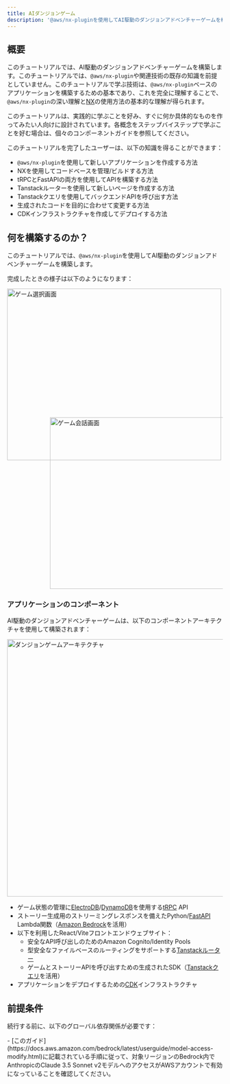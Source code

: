```yaml
---
title: AIダンジョンゲーム
description: '@aws/nx-pluginを使用してAI駆動のダンジョンアドベンチャーゲームを構築する方法のチュートリアル。'
---
```



## 概要

このチュートリアルでは、AI駆動のダンジョンアドベンチャーゲームを構築します。このチュートリアルでは、`@aws/nx-plugin`や関連技術の既存の知識を前提としていません。このチュートリアルで学ぶ技術は、`@aws/nx-plugin`ベースのアプリケーションを構築するための基本であり、これを完全に理解することで、`@aws/nx-plugin`の深い理解と[NX](https://nx.dev/)の使用方法の基本的な理解が得られます。

<Aside>このチュートリアルは、実践的に学ぶことを好み、すぐに何か具体的なものを作ってみたい人向けに設計されています。各概念をステップバイステップで学ぶことを好む場合は、個々のコンポーネントガイドを参照してください。</Aside>

このチュートリアルを完了したユーザーは、以下の知識を得ることができます：

- `@aws/nx-plugin`を使用して新しいアプリケーションを作成する方法
- NXを使用してコードベースを管理/ビルドする方法
- tRPCとFastAPIの両方を使用してAPIを構築する方法
- Tanstackルーターを使用して新しいページを作成する方法
- Tanstackクエリを使用してバックエンドAPIを呼び出す方法
- 生成されたコードを目的に合わせて変更する方法
- CDKインフラストラクチャを作成してデプロイする方法

## 何を構築するのか？

このチュートリアルでは、`@aws/nx-plugin`を使用してAI駆動のダンジョンアドベンチャーゲームを構築します。

完成したときの様子は以下のようになります：

<Image src={gameSelectPng} alt="ゲーム選択画面" width="500" height="400" />
<div style="margin-top: -100px; margin-left: 100px;">
<Image src={gameConversationPng} alt="ゲーム会話画面" width="500" height="400" />
</div>

### アプリケーションのコンポーネント

AI駆動のダンジョンアドベンチャーゲームは、以下のコンポーネントアーキテクチャを使用して構築されます：

<Image class="white-bg" src={dungeonAdventureArchitecturePng} alt="ダンジョンゲームアーキテクチャ" width="800" height="600" />

- ゲーム状態の管理に[ElectroDB](https://electrodb.dev/)/[DynamoDB](https://aws.amazon.com/dynamodb/)を使用する[tRPC](https://trpc.io/) API
- ストーリー生成用のストリーミングレスポンスを備えたPython/[FastAPI](https://fastapi.tiangolo.com/) Lambda関数（[Amazon Bedrock](https://aws.amazon.com/bedrock/)を活用）
- 以下を利用したReact/Viteフロントエンドウェブサイト：
  - 安全なAPI呼び出しのためのAmazon Cognito/Identity Pools
  - 型安全なファイルベースのルーティングをサポートする[Tanstackルーター](https://tanstack.com/router/latest)
  - ゲームとストーリーAPIを呼び出すための生成されたSDK（[Tanstackクエリ](https://tanstack.com/query/latest)を活用）
- アプリケーションをデプロイするための[CDK](https://docs.aws.amazon.com/cdk/v2/guide/home.html)インフラストラクチャ

## 前提条件

続行する前に、以下のグローバル依存関係が必要です：

<Prerequisites />
- [このガイド](https://docs.aws.amazon.com/bedrock/latest/userguide/model-access-modify.html)に記載されている手順に従って、対象リージョンのBedrock内でAnthropicのClaude 3.5 Sonnet v2モデルへのアクセスがAWSアカウントで有効になっていることを確認してください。
